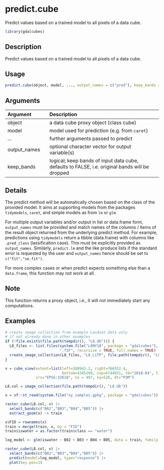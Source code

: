 # predict.cube

Predict values based on a trained model to all pixels of a data cube.



```r
library(gdalcubes)
```

## Description

Predict values based on a trained model to all pixels of a data cube.


## Usage


```r
predict.cube(object, model, ..., output_names = c("pred"), keep_bands = FALSE)

```


## Arguments

| Argument    | Description                       |
|:------------|:----------------------------------|
| object | a data cube proxy object (class cube) |
| model | model used for prediction (e.g. from `caret`) |
| ... | further arguments passed to predict |
| output_names | optional character vector for output variable(s) |
| keep_bands | logical; keep bands of input data cube, defaults to FALSE, i.e. original bands will be dropped |


## Details

The predict method will be automatically chosen based on the class of the provided model. It aims at supporting models from the packages
`tidymodels`, `caret`, and simple models as from `lm` or `glm`. 

For multiple output variables and/or output in list or data.frame form, `output_names` must be provided and match 
names of the columns / items of the result object returned from the underlying predict method. For example, 
predictions using `tidymodels` return a tibble (data.frame) with columns like `.pred_class` (lassification case).
This must be explicitly provided as `output_names`. Similarly, `predict.lm` and the like produce lists
if the standard error is requested by the user and  `output_names` hence should be set to `c("fit","se.fit")`.

For more complex cases or when predict expects something else than a `data.frame`, this function may not work at all.


## Note

This function returns a proxy object, i.e., it will not immediately start any computations.


## Examples


```r
# create image collection from example Landsat data only
# if not already done in other examples
if (!file.exists(file.path(tempdir(), "L8.db"))) {
  L8_files <- list.files(system.file("L8NY18", package = "gdalcubes"),
                         ".TIF", recursive = TRUE, full.names = TRUE)
  create_image_collection(L8_files, "L8_L1TP", file.path(tempdir(), "L8.db"), quiet = TRUE)
}

v = cube_view(extent=list(left=388941.2, right=766552.4,
                          bottom=4345299, top=4744931, t0="2018-04", t1="2018-06"),
              srs="EPSG:32618", nx = 497, ny=526, dt="P3M")

L8.col = image_collection(file.path(tempdir(), "L8.db"))

x = sf::st_read(system.file("ny_samples.gpkg", package = "gdalcubes"))

raster_cube(L8.col, v) |>
  select_bands(c("B02","B03","B04","B05")) |>
  extract_geom(x) -> train

x$FID = rownames(x)  
train = merge(train, x, by = "FID")
train$iswater = as.factor(train$class == "water")

log_model <- glm(iswater ~ B02 + B03 + B04 + B05, data = train, family = "binomial")

raster_cube(L8.col, v) |>
  select_bands(c("B02","B03","B04","B05")) |>
  predict(model=log_model, type="response") |>
  plot(key.pos=1)
```


